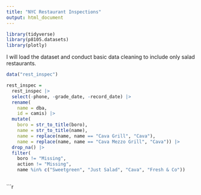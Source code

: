 ```yaml
---
title: "NYC Restaurant Inspections"
output: html_document
---
```


```r
library(tidyverse)
library(p8105.datasets)
library(plotly)
```

I will load the dataset and conduct basic data cleaning to include only salad restaurants.

```r
data("rest_inspec")

rest_inspec =
  rest_inspec |>
  select(-phone, -grade_date, -record_date) |>
  rename(
    name = dba,
    id = camis) |>
  mutate(
    boro = str_to_title(boro),
    name = str_to_title(name),
    name = replace(name, name == "Cava Grill", "Cava"),
    name = replace(name, name == "Cava Mezzo Grill", "Cava")) |>
  drop_na() |>
  filter(
    boro != "Missing",
    action != "Missing",
    name %in% c("Sweetgreen", "Just Salad", "Cava", "Fresh & Co"))
```

```r

```

```r